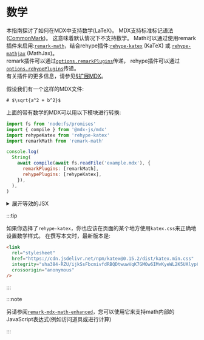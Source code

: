 # 数学

本指南探讨了如何在MDX中支持数学(LaTeX)。
MDX支持标准标记语法([CommonMark][])。
这意味着默认情况下不支持数学。
Math可以通过使用remark插件来启用:[`remark-math`][remark-math]，结合rehype插件:[`rehype-katex`][rehype-katex] (KaTeX) 或 [`rehype-mathjax`][rehype-mathjax]
(MathJax)。  
remark插件可以通过[`options.remarkPlugins`][options-remark-plugins]传递，
rehype插件可以通过[`options.rehypePlugins`][options-rehype-plugins]传递。  
有关插件的更多信息，请参见[§扩展MDX][extend]。

假设我们有一个这样的MDX文件:

```mdx title="example.mdx"
# $\sqrt{a^2 + b^2}$
```

上面的带有数学的MDX可以用以下模块进行转换:

```js title="example.js"
import fs from 'node:fs/promises'
import { compile } from '@mdx-js/mdx'
import rehypeKatex from 'rehype-katex'
import remarkMath from 'remark-math'

console.log(
  String(
    await compile(await fs.readFile('example.mdx'), {
      remarkPlugins: [remarkMath],
      rehypePlugins: [rehypeKatex],
    }),
  ),
)
```

<details>
  <summary>展开等效的JSX</summary>

```jsx title="output.jsx"
<>
  <h1>
    <span className="math math-inline">
      <span className="katex">
        <span className="katex-mathml">
          <math xmlns="http://www.w3.org/1998/Math/MathML">…</math>
        </span>
        <span className="katex-html" aria-hidden="true">
          …
        </span>
      </span>
    </span>
  </h1>
</>
```

</details>

:::tip

如果你选择了`rehype-katex`，你也应该在页面的某个地方使用`katex.css`来正确地设置数学样式。
在撰写本文时，最新版本是:

```html
<link
  rel="stylesheet"
  href="https://cdn.jsdelivr.net/npm/katex@0.15.2/dist/katex.min.css"
  integrity="sha384-RZU/ijkSsFbcmivfdRBQDtwuwVqK7GMOw6IMvKyeWL2K5UAlyp6WonmB8m7Jd0Hn"
  crossorigin="anonymous"
/>
```

:::

:::note

另请参阅[`remark-mdx-math-enhanced`](https://github.com/goodproblems/remark-mdx-math-enhanced)，您可以使用它来支持math内部的JavaScript表达式(例如访问道具或进行计算)

:::

[commonmark]: https://spec.commonmark.org/current/
[remark-math]: https://github.com/remarkjs/remark-math/tree/main/packages/remark-math
[rehype-katex]: https://github.com/remarkjs/remark-math/tree/main/packages/rehype-katex
[rehype-mathjax]: https://github.com/remarkjs/remark-math/tree/main/packages/rehype-mathjax
[options-remark-plugins]: /packages/mdx/#optionsremarkplugins
[options-rehype-plugins]: /packages/mdx/#optionsrehypeplugins
[extend]: /docs/extending-mdx/
